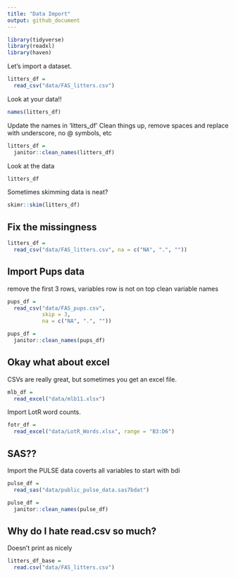 ```yaml
---
title: "Data Import"
output: github_document
---
```


```r
library(tidyverse)
library(readxl)
library(haven)
```

Let's import a dataset.

```r
litters_df = 
  read_csv("data/FAS_litters.csv")
```
Look at your data!!

```r
names(litters_df)
```


Update the names in 'litters_df'
Clean things up, remove spaces and replace with underscore, no @ symbols, etc
```r
litters_df = 
  janitor::clean_names(litters_df)
```


Look at the data

```r
litters_df
```

Sometimes skimming data is neat?

```r
skimr::skim(litters_df)
```

## Fix the missingness

```r
litters_df = 
  read_csv("data/FAS_litters.csv", na = c("NA", ".", ""))
```


## Import Pups data
remove the first 3 rows, variables row is not on top
clean variable names
```r
pups_df = 
  read_csv("data/FAS_pups.csv", 
           skip = 3, 
           na = c("NA", ".", ""))

pups_df = 
  janitor::clean_names(pups_df)

```

## Okay what about excel

CSVs are really great, but sometimes you get an excel file.

```r
mlb_df = 
  read_excel("data/mlb11.xlsx")
```


Import LotR word counts.

```r
fotr_df =
  read_excel("data/LotR_Words.xlsx", range = "B3:D6")
```


## SAS??

Import the PULSE data
coverts all variables to start with bdi
```r
pulse_df = 
  read_sas("data/public_pulse_data.sas7bdat")

pulse_df = 
  janitor::clean_names(pulse_df)

```


## Why do I hate read.csv so much?
Doesn't print as nicely
```r
litters_df_base = 
  read.csv("data/FAS_litters.csv")
```


